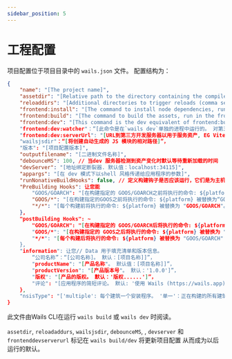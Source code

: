 ```yaml
---
sidebar_position: 5
---
```


# 工程配置

项目配置位于项目目录中的 `wails.json` 文件。 配置结构为：

```json
{
    "name": "[The project name]",
    "assetdir": "[Relative path to the directory containing the compiled assets, this is normally inferred and could be left empty]",
    "reloaddirs": "[Additional directories to trigger reloads (comma separated), this is only used for some advanced asset configurations]",
    "frontend:install": "[The command to install node dependencies, run in the frontend directory - often `npm install`]",
    "frontend:build": "[The command to build the assets, run in the frontend directory - often `npm run build`]",
    "frontend:dev": "[This command is the dev equivalent of frontend:build. 如果未指明后退到前端：构建]”，
    "frontend:dev:watcher"：“[此命令是在`wails dev`单独的进程中运行的。 对第三方观察者或启动 3d 派对服务器非常有用。]”，
    "frontend:dev:serverUrl": "[URL到第三方开发服务器以用于服务资产, EG Vite。 如果设置为“自动”，那么devServerUrl将被从Vite输出推断出来。]”
    "wailsjsdir"：“[将创建自动生成的 JS 模块的相对路径]”，
    "版本": "[项目配置版本]",
    "outputfilename": "[二进制文件名称]",
    "debounceMS": 100, // 当dev 服务器检测到资产变化时默认等待重新加载的时间
    "devServer": "[地址绑定断裂器. 默认值：localhost:34115]",
    "appargs": "[在 dev 模式下以shell 风格传递给应用程序的参数]",
    "runNonativeBuildHooks": false, // 定义构建钩子是否应该运行，它们是为主机OS以外的操作系统定义的。
    "PreBuilding Hooks": 让您能
        "GOOS/GOARCH": "[在构建指定的 GOOS/GOARCH之前将执行的命令: ${platform} 被替换为“GOOS/GOARCH”。 “GOOS/GOARCH”钩子是在“GOOS/*”和“*/*”钩子之前执行的。 ",
        "GOOS/*": "[在构建指定的GOOS之前将执行的命令: ${platform} 被替换为“GOOS/GOARCH”。 “GOOS/*”钩子是在"*/*"钩子之前执行的。 ",
        "*/*": "[每个构建前将执行的命令: ${platform} 被替换为 "GOOS/GOARCH"。]"
    },
    "postBuilding Hooks": ~
        "GOOS/GOARCH": "[在构建指定的 GOOS/GOARCH后将执行的命令: ${platform} 被"GOOS/GOARCH" 和 ${bin} 替换为被编译的二进制文件。 “GOOS/GOARCH”钩子是在“GOOS/*”和“*/*”钩子之前执行的。 ",
        "GOOS/*": "[在构建指定的 GOOS之后将执行的命令: ${platform} 被替换为 "GOOS/GOARCH" 和 ${bin} 被编译的二进制文件路径。 “GOOS/*”钩子是在"*/*"钩子之前执行的。 ",
        "*/*": "[每个构建后将执行的命令: ${platform} 被替换为 "GOOS/GOARCH" 和 ${bin} 被编译的二进制文件路径。]"
    },
    "information": 让您// Data 用于填充清单和版本信息。
        “公司名称”：“[公司名称]。 默认：[项目名称]]”，
        "productName": "[产品名称"。 默认值：[项目名称]]”，
        "productVersion": "[产品版本号"。 默认：'1.0.0']”，
        "版权": "[产品的版权。 默认：'版权......']”，
        "评论": "[应用程序的简短评论。 默认: '使用 Wails (https://wails.app)']"
    },
    "nsisType": "['multiple': 每个建筑一个安装程序。 '单一'：正在构建的所有建筑物的单一通用安装程序。 默认值: 'multiple']"
}
```

此文件由Wails CLI在运行 `wails build` 或 `wails dev` 时阅读。

`assetdir`, `reloadaddurs`, `wailsjsdir`, `debounceMS`, , `devserver` 和 `frontenddevserverurl` 标记在 `wails build/dev` 将更新项目配置 从而成为以后运行的默认。